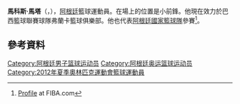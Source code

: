 '''馬科斯·馬塔'''（{{lang-es|'''Marcos Mata'''}}，{{bd|1986年|8月1日}}），[[阿根廷|阿根廷]]籃球運動員。在場上的位置是小前鋒。他現在效力於巴西籃球聯賽球隊弗蘭卡籃球俱樂部。他也代表[[阿根廷國家籃球隊|阿根廷國家籃球隊]]參賽<ref>[http://turkey2010.fiba.com/pages/eng/fe/10/fwcm/player/p/eid/4728/pid/65848/rid//sid/4728/tid/237/profile.html Profile] {{webarchive|url=https://web.archive.org/web/20100831103038/http://turkey2010.fiba.com/pages/eng/fe/10/fwcm/player/p/eid/4728/pid/65848/rid/sid/4728/tid/237/profile.html |date=2010-08-31 }} at FIBA.com</ref>。

== 參考資料 ==
{{Reflist}}

{{2012年夏季奥运会阿根廷男子篮球阵容}}
{{2014年男篮世界杯阿根廷队阵容}}

{{Authority control}}
{{DEFAULTSORT:Mata, Marcos}}
[[Category:阿根廷男子篮球运动员|Category:阿根廷男子篮球运动员]]
[[Category:阿根廷奥运篮球运动员|Category:阿根廷奥运篮球运动员]]
[[Category:2012年夏季奧林匹克運動會籃球運動員|Category:2012年夏季奧林匹克運動會籃球運動員]]